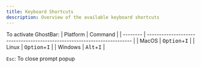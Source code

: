 ```yaml
---
title: Keyboard Shortcuts
description: Overview of the available keyboard shortcuts
---
```


To activate GhostBar:
| Platform | Command |
| -------- | ------------------------------------------------------------------------ |
| MacOS | <kbd><Icon icon="option" iconType="duotone" /> Option</kbd>+<kbd>I</kbd> |
| Linux | <kbd><Icon icon="option" iconType="duotone" /> Option</kbd>+<kbd>I</kbd> |
| Windows | <kbd><Icon icon="alt" iconType="duotone" /> Alt</kbd>+<kbd>I</kbd> |

`Esc`: To close prompt popup
